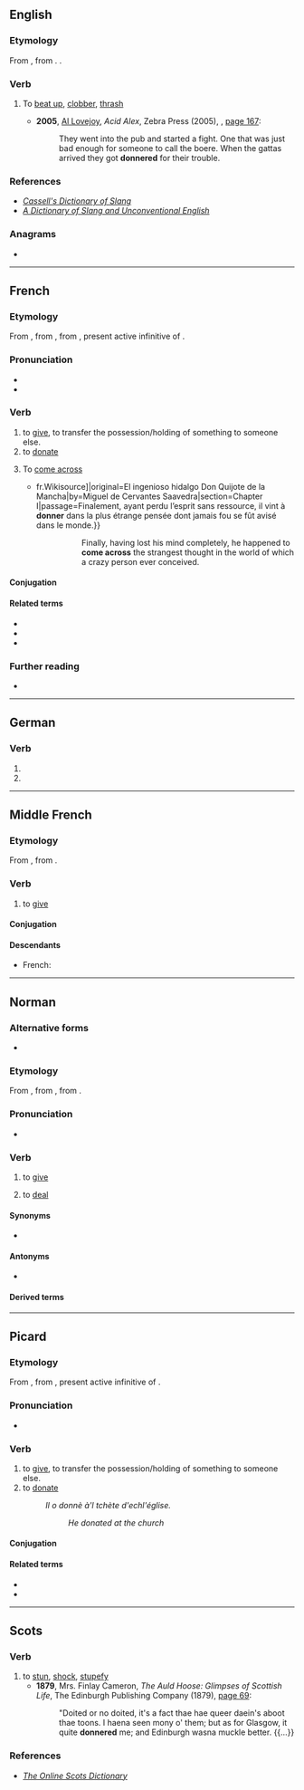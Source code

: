 {{also|Donner}}
==English==

===Etymology===
From {{etyl|af|en}} {{m|af|donder||thrash}}, from {{etyl|nl|en}} {{m|nl|donder||thunder}}. {{doublet|thunder|lang=en}}.

===Verb===
{{en-verb}}

# {{lb|en|South Africa|slang}} To [[beat up]], [[clobber]], [[thrash]]
#* '''2005''', [[w:Al Lovejoy|Al Lovejoy]], ''Acid Alex'', Zebra Press (2005), {{ISBN|1770070931}}, [http://books.google.com/books?id=5zqks5PBUowC&pg=PT191 page 167]:
#*: They went into the pub and started a fight. One that was just bad enough for someone to call the boere. When the gattas arrived they got '''donnered''' for their trouble.

===References===
* ''[http://books.google.com/books?id=5GpLcC4a5fAC&pg=PA428 Cassell's Dictionary of Slang]''
* ''[http://books.google.com/books?id=tvRp1whVFUsC&pg=PA328 A Dictionary of Slang and Unconventional English]''

===Anagrams===
* {{anagrams|en|Norden|Rendon|nonred}}

----

==French==

===Etymology===
From {{inh|fr|frm|donner}}, from {{inh|fr|fro|doner}}, from {{inh|fr|la|dōnāre}}, present active infinitive of {{m|la|dōnō}}.

===Pronunciation===
* {{fr-IPA}}
* {{audio|Fr-donner.ogg|audio|lang=fr}}

===Verb===
{{fr-verb}}

# to [[give]], to transfer the possession/holding of something to someone else.
# to [[donate]]
# {{lb|fr|intransitive}} To [[come across]]
#* {{quote-book|year=1837|author=Louis Viardot|title=L’Ingénieux Hidalgo Don Quichotte de la Manche|url=[s:fr: L’Ingénieux Hidalgo Don Quichotte de la Manche{{!}}fr.Wikisource]|original=El ingenioso hidalgo Don Quijote de la Mancha|by=Miguel de Cervantes Saavedra|section=Chapter I|passage=Finalement, ayant perdu l’esprit sans ressource, il vint à '''donner''' dans la plus étrange pensée dont jamais fou se fût avisé dans le monde.}}
#*:: Finally, having lost his mind completely, he happened to '''come across''' the strangest thought in the world of which a crazy person ever conceived.

====Conjugation====
{{fr-conj-auto}}

====Related terms====
* {{l|fr|donner sur}}
* {{l|fr|don}}
* {{l|fr|donner le jour}}

===Further reading===
* {{R:TLFi}}

----

==German==

===Verb===
{{head|de|verb form}}

# {{de-verb form of|donnern|1|s|g}}
# {{de-verb form of|donnern|i|s}}

----

==Middle French==

===Etymology===
From {{inh|frm|fro|doner}}, from {{inh|frm|la|dono|dōnō, dōnāre}}.

===Verb===
{{head|frm|verb}}

# to [[give]]

====Conjugation====
{{frm-conj-er|donn}}

====Descendants====
* French: {{l|fr|donner}}

----

==Norman==

===Alternative forms===
* {{l|nrf|dounnaïr}} {{qualifier|Guernsey}}

===Etymology===
From {{inh|nrf|fro|doner}}, from {{inh|nrf|la|dono|dōnō, dōnāre|give a present; bestow, grant}}, from {{m|la|dōnum||gift, present}}.

===Pronunciation===
* {{audio|Jer-donner.ogg|Audio (Jersey)|lang=nrf}}

===Verb===
{{nrf-verb}}

# {{lb|nrf|Jersey}} to [[give]]
# {{lb|nrf|Jersey|card games}} to [[deal]]

====Synonyms====
* {{l|nrf|bailli}}

====Antonyms====
* {{l|nrf|prendre||to take}}

====Derived terms====
{{der3|lang=nrf|{{l|nrf|donner du fouet||to lash}}
|{{l|nrf|donner la tchêne||to cane}}
|{{l|nrf|donner un clyîn||to give a wink}}
|{{l|nrf|donner un pâssage||to give a lift}}}}

----

==Picard==

===Etymology===
From {{inh|pcd|fro|doner}}, from {{inh|pcd|la|dōnāre}}, present active infinitive of {{m|la|dōnō}}.

===Pronunciation===
* {{IPA|/dɔ̃.ne/|lang=pcd}}

===Verb===
{{head|pcd|verb}}

# to [[give]], to transfer the possession/holding of something to someone else.
# to [[donate]]
#: ''Il o donnè à'l tchète d'echl'église.''
#:: ''He donated at the church''

====Conjugation====
{{pcd-conj-donner}}

====Related terms====
* {{l|pcd|don}}
* {{l|pcd|foaire don de}}

----

==Scots==

===Verb===
{{sco-verb}}

# to [[stun]], [[shock]], [[stupefy]]
#* '''1879''', Mrs. Finlay Cameron, ''The Auld Hoose: Glimpses of Scottish Life'', The Edinburgh Publishing Company (1879), [http://books.google.com/books?id=yxkCAAAAQAAJ&pg=PA69 page 69]:
#*: "Doited or no doited, it's a fact thae hae queer daein's aboot thae toons. I haena seen mony o' them; but as for Glasgow, it quite '''donnered''' me; and Edinburgh wasna muckle better. {{…}}

===References===
* ''[http://www.scots-online.org/dictionary/read.asp?letter=D&CurPage=32 The Online Scots Dictionary]''
